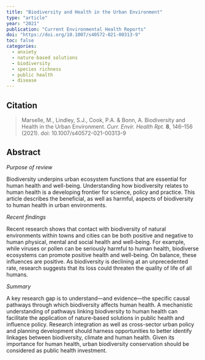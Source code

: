 ```yaml
---
title: "Biodiversity and Health in the Urban Environment"
type: "article"
year: "2021"
publication: "Current Environmental Health Reports"
doi: "https://doi.org/10.1007/s40572-021-00313-9"
toc: false
categories:
  - anxiety
  - nature-based solutions
  - biodiversity
  - species richness
  - public health
  - disease
---
```


## Citation

> Marselle, M., Lindley, S.J., Cook, P.A. & Bonn, A. Biodiversity and Health in the Urban Environment. *Curr. Envir. Health Rpt.* **8**, 146–156 (2021). doi: 10.1007/s40572-021-00313-9

## Abstract

*Purpose of review*

Biodiversity underpins urban ecosystem functions that are essential for human health and well-being. Understanding how biodiversity relates to human health is a developing frontier for science, policy and practice. This article describes the beneficial, as well as harmful, aspects of biodiversity to human health in urban environments.

*Recent findings*

Recent research shows that contact with biodiversity of natural environments within towns and cities can be both positive and negative to human physical, mental and social health and well-being. For example, while viruses or pollen can be seriously harmful to human health, biodiverse ecosystems can promote positive health and well-being. On balance, these influences are positive. As biodiversity is declining at an unprecedented rate, research suggests that its loss could threaten the quality of life of all humans.

*Summary*

A key research gap is to understand—and evidence—the specific causal pathways through which biodiversity affects human health. A mechanistic understanding of pathways linking biodiversity to human health can facilitate the application of nature-based solutions in public health and influence policy. Research integration as well as cross-sector urban policy and planning development should harness opportunities to better identify linkages between biodiversity, climate and human health. Given its importance for human health, urban biodiversity conservation should be considered as public health investment.